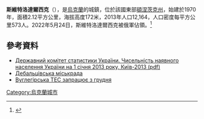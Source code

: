 {{coord|48|26|7|N|38|13|15|E|type:city|display=title}}

'''斯維特洛達爾西克'''（{{lang-uk|Світлодарськ}}），是[[烏克蘭|烏克蘭]]的城鎮，位於該國東部[[頓涅茨克州|頓涅茨克州]]，始建於1970年，面積2.12平方公里，海拔高度172米，2013年人口12,164，人口密度每平方公里573人。2022年5月24日，斯維特洛達爾西克被俄軍佔領。<ref name="Svitlodarsk24522">{{Cite web|title=Donetsk region: occupying forces capture Svitlodarsk|url=https://news.yahoo.com/donetsk-region-occupying-forces-capture-133430234.html|access-date=24 May 2022|work=Yahoo News|language=eng|archive-date=2022-05-24|archive-url=https://web.archive.org/web/20220524213753/https://news.yahoo.com/donetsk-region-occupying-forces-capture-133430234.html}}</ref>

==參考資料==
{{reflist}}
*[http://www.ukrstat.gov.ua/druk/publicat/kat_u/2013/sb/06_13/sb_nnas_2012.zip Державний комітет статистики України. Чисельність наявного населення України на 1 січня 2013 року, Київ-2013 (pdf)] {{Wayback|url=http://www.ukrstat.gov.ua/druk/publicat/kat_u/2013/sb/06_13/sb_nnas_2012.zip |date=20181115124447 }}
* [https://web.archive.org/web/20150427181821/http://www.debaltsevo-rada.dn.ua/ Дебальцівська міськрада]
* [http://www.day.kiev.ua/uk/news/010913-vuglegirska-tes-zapracyuie-z-grudnya-stavickiy Вуглегірська ТЕС запрацює з грудня] {{Wayback|url=http://www.day.kiev.ua/uk/news/010913-vuglegirska-tes-zapracyuie-z-grudnya-stavickiy |date=20140602130317 }}

{{Ukraine-geo-stub}}
[[Category:烏克蘭城市|Category:烏克蘭城市]]